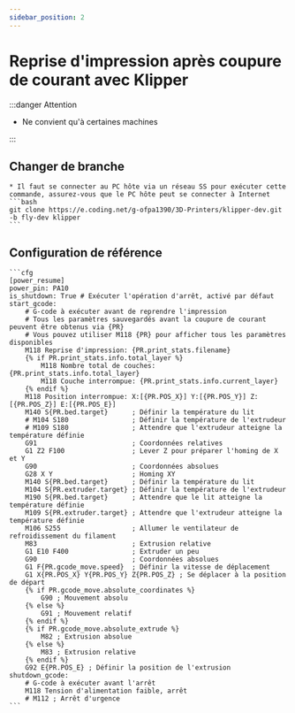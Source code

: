```yaml
---
sidebar_position: 2
---
```


# Reprise d'impression après coupure de courant avec Klipper

:::danger Attention

* Ne convient qu'à certaines machines

:::

## Changer de branche
    * Il faut se connecter au PC hôte via un réseau SS pour exécuter cette commande, assurez-vous que le PC hôte peut se connecter à Internet
    ```bash
    git clone https://e.coding.net/g-ofpa1390/3D-Printers/klipper-dev.git -b fly-dev klipper
    ```

## Configuration de référence

    ```cfg
    [power_resume]
    power_pin: PA10
    is_shutdown: True # Exécuter l'opération d'arrêt, activé par défaut
    start_gcode:
        # G-code à exécuter avant de reprendre l'impression
        # Tous les paramètres sauvegardés avant la coupure de courant peuvent être obtenus via {PR}
        # Vous pouvez utiliser M118 {PR} pour afficher tous les paramètres disponibles
        M118 Reprise d'impression: {PR.print_stats.filename}
        {% if PR.print_stats.info.total_layer %}
            M118 Nombre total de couches: {PR.print_stats.info.total_layer}
            M118 Couche interrompue: {PR.print_stats.info.current_layer}
        {% endif %}
        M118 Position interrompue: X:[{PR.POS_X}] Y:[{PR.POS_Y}] Z:[{PR.POS_Z}] E:[{PR.POS_E}]
        M140 S{PR.bed.target}      ; Définir la température du lit
        # M104 S180                ; Définir la température de l'extrudeur
        # M109 S180                ; Attendre que l'extrudeur atteigne la température définie
        G91                        ; Coordonnées relatives
        G1 Z2 F100                 ; Lever Z pour préparer l'homing de X et Y
        G90                        ; Coordonnées absolues
        G28 X Y                    ; Homing XY
        M140 S{PR.bed.target}      ; Définir la température du lit
        M104 S{PR.extruder.target} ; Définir la température de l'extrudeur
        M190 S{PR.bed.target}      ; Attendre que le lit atteigne la température définie
        M109 S{PR.extruder.target} ; Attendre que l'extrudeur atteigne la température définie
        M106 S255                  ; Allumer le ventilateur de refroidissement du filament
        M83                        ; Extrusion relative
        G1 E10 F400                ; Extruder un peu
        G90                        ; Coordonnées absolues
        G1 F{PR.gcode_move.speed}  ; Définir la vitesse de déplacement
        G1 X{PR.POS_X} Y{PR.POS_Y} Z{PR.POS_Z} ; Se déplacer à la position de départ
        {% if PR.gcode_move.absolute_coordinates %}
            G90 ; Mouvement absolu
        {% else %}
            G91 ; Mouvement relatif
        {% endif %}
        {% if PR.gcode_move.absolute_extrude %}
            M82 ; Extrusion absolue
        {% else %}
            M83 ; Extrusion relative
        {% endif %}
        G92 E{PR.POS_E} ; Définir la position de l'extrusion
    shutdown_gcode:
        # G-code à exécuter avant l'arrêt
        M118 Tension d'alimentation faible, arrêt
        # M112 ; Arrêt d'urgence
    ```